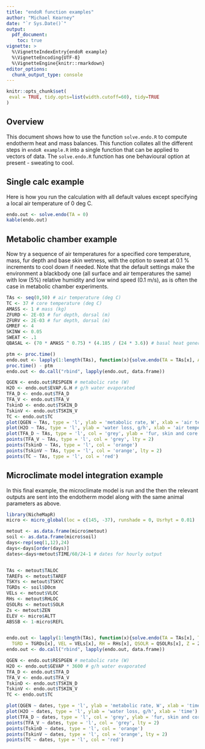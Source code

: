 ```yaml
---
title: "endoR function examples"
author: "Michael Kearney"
date: "`r Sys.Date()`"
output:
  pdf_document:
    toc: true
vignette: >
  %\VignetteIndexEntry{endoR example}
  %\VignetteEncoding{UTF-8}
  %\VignetteEngine{knitr::rmarkdown}
editor_options: 
  chunk_output_type: console
---
```


```r
knitr::opts_chunk$set(
 eval = TRUE, tidy.opts=list(width.cutoff=60), tidy=TRUE  
)
```

## Overview

This document shows how to use the function `solve.endo.R` to compute endotherm heat and mass balances. This function collates all the different steps in `endoR example.R` into a single function that can be applied to vectors of data. The `solve.endo.R` function has one behavioural option at present - sweating to cool.

## Single calc example

Here is how you run the calculation with all default values except specifying a local air temperature of 0 deg C.

```r
endo.out <- solve.endo(TA = 0)
kable(endo.out)
```

## Metabolic chamber example

Now try a sequence of air temperatures for a specified core temperature, mass, fur depth and base skin wetness, with the option to sweat at 0.1 % increments to cool down if needed. Note that the default settings make the environment a blackbody one (all surface and air temperatures the same) with low (5%) relative humidity and low wind speed (0.1 m/s), as is often the case in metabolic chamber experiments.

```r
TAs <- seq(0,50) # air temperature (deg C)
TC <- 37 # core temperature (deg C)
AMASS <- 1 # mass (kg)
ZFURD <- 2E-03 # fur depth, dorsal (m)
ZFURV <- 2E-03 # fur depth, dorsal (m)
GMREF <- 4
SKINW <- 0.05
SWEAT <- .1
QBASAL <- (70 * AMASS ^ 0.75) * (4.185 / (24 * 3.6)) # basal heat generation (W)

ptm <- proc.time()
endo.out <- lapply(1:length(TAs), function(x){solve.endo(TA = TAs[x], AMASS = AMASS, ZFURD = ZFURD, ZFURV = ZFURV, GMREF = GMREF, SKINW = SKINW, SWEAT = SWEAT, QBASAL = QBASAL)})
proc.time() - ptm
endo.out <- do.call("rbind", lapply(endo.out, data.frame))

QGEN <- endo.out$RESPGEN # metabolic rate (W)
H2O <- endo.out$EVAP.G.H # g/h water evaporated
TFA_D <- endo.out$TFA_D
TFA_V <- endo.out$TFA_V
TskinD <- endo.out$TSKIN_D
TskinV <- endo.out$TSKIN_V
TC <- endo.out$TC
plot(QGEN ~ TAs, type = 'l', ylab = 'metabolic rate, W', xlab = 'air temperature, deg C')
plot(H2O ~ TAs, type = 'l', ylab = 'water loss, g/h', xlab = 'air temperature, deg C')
plot(TFA_D ~ TAs, type = 'l', col = 'grey', ylab = 'fur, skin and core temperature, deg C', xlab = 'air temperature, deg C')
points(TFA_V ~ TAs, type = 'l', col = 'grey', lty = 2)
points(TskinD ~ TAs, type = 'l', col = 'orange')
points(TskinV ~ TAs, type = 'l', col = 'orange', lty = 2)
points(TC ~ TAs, type = 'l', col = 'red')
```

## Microclimate model integration example

In this final example, the microclimate model is run and the then the relevant outputs are sent into the endotherm model along with the same animal parameters as above.

```r
library(NicheMapR)
micro <- micro_global(loc = c(145, -37), runshade = 0, Usrhyt = 0.01)

metout <- as.data.frame(micro$metout)
soil <- as.data.frame(micro$soil)
days<-rep(seq(1,12),24)
days<-days[order(days)]
dates<-days+metout$TIME/60/24-1 # dates for hourly output


TAs <- metout$TALOC
TAREFs <- metout$TAREF
TSKYs <- metout$TSKYC
TGRDs <- soil$D0cm
VELs <- metout$VLOC
RHs <- metout$RHLOC
QSOLRs <- metout$SOLR
Zs <- metout$ZEN
ELEV <- micro$ALTT
ABSSB <- 1-micro$REFL


endo.out <- lapply(1:length(TAs), function(x){solve.endo(TA = TAs[x], TAREF = TAREFs[x], TSKY = TSKYs[x], 
  TGRD = TGRDs[x], VEL = VELs[x], RH = RHs[x], QSOLR = QSOLRs[x], Z = Zs[x], ELEV = ELEV, ABSSB = ABSSB, AMASS = AMASS, ZFURD = ZFURD, ZFURV = ZFURV, GMREF = GMREF, SKINW = SKINW, SWEAT = SWEAT)})
endo.out <- do.call("rbind", lapply(endo.out, data.frame))

QGEN <- endo.out$RESPGEN # metabolic rate (W)
H2O <- endo.out$GEVAP * 3600 # g/h water evaporated
TFA_D <- endo.out$TFA_D
TFA_V <- endo.out$TFA_V
TskinD <- endo.out$TSKIN_D
TskinV <- endo.out$TSKIN_V
TC <- endo.out$TC

plot(QGEN ~ dates, type = 'l', ylab = 'metabolic rate, W', xlab = 'time')
plot(H2O ~ dates, type = 'l', ylab = 'water loss, g/h', xlab = 'time')
plot(TFA_D ~ dates, type = 'l', col = 'grey', ylab = 'fur, skin and core temperature, deg C', xlab = 'time')
points(TFA_V ~ dates, type = 'l', col = 'grey', lty = 2)
points(TskinD ~ dates, type = 'l', col = 'orange')
points(TskinV ~ dates, type = 'l', col = 'orange', lty = 2)
points(TC ~ dates, type = 'l', col = 'red')
```



